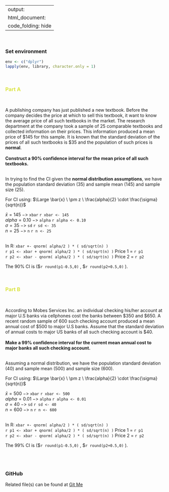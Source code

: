 
---
output:
    html_document:
        code_folding: hide 
---
<br>

### Set environment
```r
env <- c("dplyr")
lapply(env, library, character.only = 1)
```
<br>

### <span style="color:rgb(219,228,66)">Part A</span>
<br>

A publishing company has just published a new textbook. Before the company 
decides the price at which to sell this textbook, it want to know the average 
price of all such textbooks in the market. The research department at the 
company took a sample of 25 comparable textbooks and collected information on 
their prices. This information produced a mean price of $145 for this sample. 
It is known that the standard deviation of the prices of all such textbooks 
is $35 and the population of such prices is **normal**.  
<br>
**Construct a 90% confidence interval for the mean price of all such 
textbooks.**  
<br>

In trying to find the CI given the **normal distribution assumptions**, we have
the population standard deviation (35) and sample mean (145)
and sample size (25).  

For CI using: 
$\Large \bar{x} \ \pm z \ \frac{alpha}{2} \cdot \frac{\sigma}{sqrt(n)}$

$\bar{x} = 145 \ ->$ `xbar` `r xbar <- 145`  
$alpha = 0.10 \ ->$ `alpha` `r alpha <- 0.10`  
$\sigma = 35 \ ->$ `sd` `r sd <- 35`  
$n = 25 \ ->$ `n` `r n <- 25`  
<br>

In R: 
`xbar +- qnorm( alpha/2 ) * ( sd/sqrt(n) ) `  
`r p1 <- xbar + qnorm( alpha/2 ) * ( sd/sqrt(n) )` Price 1 = `r p1`  
`r p2 <- xbar - qnorm( alpha/2 ) * ( sd/sqrt(n) )` Price 2 = `r p2`  

The 90% CI is (\$`r round(p1-0.5,0)` , \$`r round(p2+0.5,0)` ).


<br>

### <span style="color:rgb(219,228,66)">Part B</span>
<br>

According to Mobes Services Inc. an individual checking his/her account at 
major U.S banks via cellphones cost the banks between $350 and $650. A recent random sample of 600 such checking account produced a mean annual cost of 
$500 to major U.S banks. Assume that the standard deviation of annual costs 
to major US banks of all such checking account is $40.  
<br>
**Make a 99% confidence interval for the current mean annual cost to major banks all such checking account.**  
<br>

Assuming a normal distribution, we have the population standard 
deviation (40) and sample mean (500) and sample size (600).  

For CI using: 
$\Large \bar{x} \ \pm z \ \frac{alpha}{2} \cdot \frac{\sigma}{sqrt(n)}$

$\bar{x} = 500 \ ->$ `xbar` `r xbar <- 500`  
$alpha = 0.01 \ ->$ `alpha` `r alpha <- 0.01`  
$\sigma = 40 \ ->$ `sd` `r sd <- 40`  
$n = 600 \ ->$ `n` `r n <- 600`  
<br>

In R: 
`xbar +- qnorm( alpha/2 ) * ( sd/sqrt(n) ) `  
`r p1 <- xbar + qnorm( alpha/2 ) * ( sd/sqrt(n) )` Price 1 = `r p1`  
`r p2 <- xbar - qnorm( alpha/2 ) * ( sd/sqrt(n) )` Price 2 = `r p2`  

The 99% CI is (\$`r round(p1-0.5,0)` , \$`r round(p2+0.5,0)` ).


<br><br>


### GitHub
Related file(s) can be found at <a href="https://github.com/eltownes/USF-LIS4273/tree/master/Module%206">Git Me</a>
<br><br>

